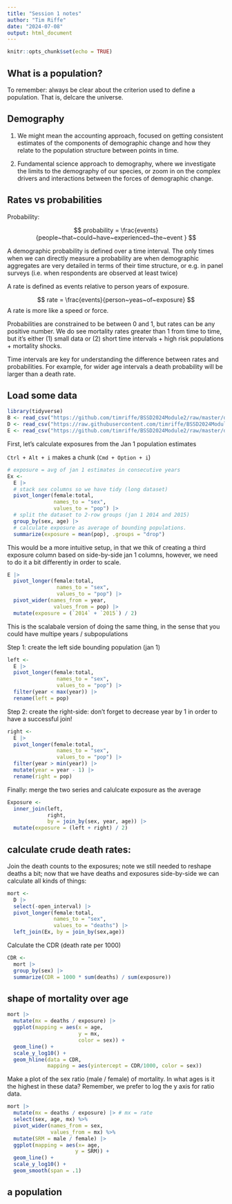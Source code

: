 ```yaml
---
title: "Session 1 notes"
author: "Tim Riffe"
date: "2024-07-08"
output: html_document
---
```


```r
knitr::opts_chunk$set(echo = TRUE)
```

## What is a population?

To remember: always be clear about the criterion used to define a population. That is, delcare the universe.

## Demography

(1) We might mean the accounting approach, focused on getting consistent estimates of the components of demographic change and how they relate to the population structure between points in time.

(2) Fundamental science approach to demography, where we investigate the limits to the demography of our species, or zoom in on the complex drivers and interactions between the forces of demographic change.

## Rates vs probabilities

Probability:

$$ probability = \frac{events}{people~that~could~have~experienced~the~event } $$

A demographic probability is defined over a time interval. The only times when we can directly measure a probability are when demographic aggregates are very detailed in terms of their time structure, or e.g. in panel surveys (i.e. when respondents are observed at least twice)

A rate is defined as events relative to person years of exposure.

$$ rate = \frac{events}{person~yeas~of~exposure} $$ 
A rate is more like a speed or force. 

Probabilities are constrained to be between 0 and 1, but rates can be any positive number. We do see mortality rates greater than 1 from time to time, but it's either (1) small data or (2) short time intervals + high risk populations + mortality shocks.

Time intervals are key for understanding the difference between rates and probabilities. For example, for wider age intervals a death probability will be larger than a death rate.

## Load some data

```r
library(tidyverse)
B <- read_csv("https://github.com/timriffe/BSSD2024Module2/raw/master/data/ES_B2014.csv")
D <- read_csv("https://raw.githubusercontent.com/timriffe/BSSD2024Module2/master/data/ES_D2014.csv")
E <- read_csv("https://github.com/timriffe/BSSD2024Module2/raw/master/data/ES_P2014.csv")
```

First, let's calculate exposures from the Jan 1 population estimates

`Ctrl + Alt + i` makes a chunk (`Cmd + Option + i`)
```r
# exposure = avg of jan 1 estimates in consecutive years
Ex <-
  E |> 
  # stack sex columns so we have tidy (long dataset)
  pivot_longer(female:total,
               names_to = "sex",
               values_to = "pop") |> 
  # split the dataset to 2-row groups (jan 1 2014 and 2015)
  group_by(sex, age) |> 
  # calculate exposure as average of bounding populations.
  summarize(exposure = mean(pop), .groups = "drop")
```

This would be a more intuitive setup, in that we thik of creating a third exposure column based on side-by-side jan 1 columns, however, we need to do it a bit differently in order to scale.

```r
E |> 
  pivot_longer(female:total,
                names_to = "sex",
                values_to = "pop") |> 
  pivot_wider(names_from = year, 
               values_from = pop) |> 
  mutate(exposure = (`2014` + `2015`) / 2)
```

This is the scalabale version of doing the same thing, in the sense that you could have multipe years / subpopulations

Step 1: create the left side bounding population (jan 1)
```r
left <- 
  E |> 
  pivot_longer(female:total,
                names_to = "sex",
                values_to = "pop") |> 
  filter(year < max(year)) |> 
  rename(left = pop)
```

Step 2: create the right-side: don't forget to decrease year by 1 in order to have a successful join!
```r
right <- 
  E |> 
  pivot_longer(female:total,
                names_to = "sex",
                values_to = "pop") |> 
  filter(year > min(year)) |> 
  mutate(year = year - 1) |> 
  rename(right = pop)
```

Finally: merge the two series and calulcate exposure as the average
```r
Exposure <- 
  inner_join(left, 
             right, 
             by = join_by(sex, year, age)) |> 
  mutate(exposure = (left + right) / 2)
```

## calculate crude death rates:

Join the death counts to the exposures; note we still needed to reshape deaths a bit; now that we have deaths and exposures side-by-side we can calculate all kinds of things:
```r
mort <-
  D |> 
  select(-open_interval) |> 
  pivot_longer(female:total,
               names_to = "sex",
               values_to = "deaths") |> 
  left_join(Ex, by = join_by(sex,age))
```

Calculate the CDR (death rate per 1000)
```r
CDR <-
  mort |> 
  group_by(sex) |> 
  summarize(CDR = 1000 * sum(deaths) / sum(exposure))
```

## shape of mortality over age

```r
mort |> 
  mutate(mx = deaths / exposure) |> 
  ggplot(mapping = aes(x = age,
                       y = mx,
                       color = sex)) +
  geom_line() +
  scale_y_log10() +
  geom_hline(data = CDR,
             mapping = aes(yintercept = CDR/1000, color = sex))
```

Make a plot of the sex ratio (male / female) of mortality. In what ages is it the highest in these data? Remember, we prefer to log the y axis for ratio data.
```r
mort |> 
  mutate(mx = deaths / exposure) |> # mx = rate
  select(sex, age, mx) %>%
  pivot_wider(names_from = sex,
              values_from = mx) %>%
  mutate(SRM = male / female) |>
  ggplot(mapping = aes(x= age,
                      y = SRM)) +
  geom_line() +
  scale_y_log10() +
  geom_smooth(span = .1)

```

## a population 










































